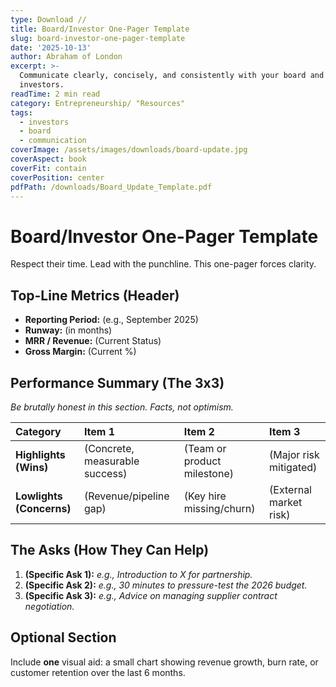```yaml
---
type: Download //
title: Board/Investor One-Pager Template
slug: board-investor-one-pager-template
date: '2025-10-13'
author: Abraham of London
excerpt: >-
  Communicate clearly, concisely, and consistently with your board and
  investors.
readTime: 2 min read
category: Entrepreneurship/ "Resources"
tags:
  - investors
  - board
  - communication
coverImage: /assets/images/downloads/board-update.jpg
coverAspect: book
coverFit: contain
coverPosition: center
pdfPath: /downloads/Board_Update_Template.pdf
---
```


# Board/Investor One-Pager Template

<PullLine subtle>Respect their time. Lead with the punchline. This one-pager forces clarity.</PullLine>

## Top-Line Metrics (Header)
- **Reporting Period:** (e.g., September 2025)
- **Runway:** (in months)
- **MRR / Revenue:** (Current Status)
- **Gross Margin:** (Current %)

<Rule />

## Performance Summary (The 3x3)
*Be brutally honest in this section. Facts, not optimism.*


| Category | Item 1 | Item 2 | Item 3 |
|:---|:---|:---|:---|
| **Highlights (Wins)** | (Concrete, measurable success) | (Team or product milestone) | (Major risk mitigated) |
| **Lowlights (Concerns)** | (Revenue/pipeline gap) | (Key hire missing/churn) | (External market risk) |


<Rule />

## The Asks (How They Can Help)
1. **(Specific Ask 1):** *e.g., Introduction to X for partnership.*
2. **(Specific Ask 2):** *e.g., 30 minutes to pressure-test the 2026 budget.*
3. **(Specific Ask 3):** *e.g., Advice on managing supplier contract negotiation.*

<Rule />

## Optional Section
Include **one** visual aid: a small chart showing revenue growth, burn rate, or customer retention over the last 6 months.
